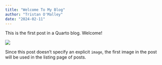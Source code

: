 ```yaml
---
title: "Welcome To My Blog"
author: "Tristan O'Malley"
date: "2024-02-11"
---
```


This is the first post in a Quarto blog. Welcome!

![](thumbnail.jpg)

Since this post doesn't specify an explicit `image`, the first image in the post will be used in the listing page of posts.
